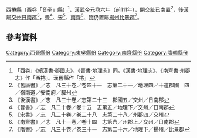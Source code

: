 [[西捲縣|西捲縣]]（西卷「音拳」縣）<ref>「西卷」《續漢書·郡國志》、《晉書·地理志》同。《漢書·地理志》、《南齊書·州郡志》作「西捲」。漢舊縣作「捲」</ref>，[[汉武帝|漢武帝]][[元鼎|元鼎]]六年（前111年），開[[交趾刺史部|交趾]]已南置<ref>《舊唐書》／志　凡三十卷／卷四十一　志第二十一／地理四／十道郡國　四／嶺南道／安南府／驩州</ref>，[[东汉|後漢]]屬[[交州|交州]][[日南郡|日南郡]]<ref>《後漢書》／志　凡三十卷／志第二十三　郡國五／交州／日南郡</ref>，[[晋朝|晉]]<ref>《晉書》／志　凡二十卷／卷十五　志第五／地理下／交州／日南郡</ref>、[[刘宋|宋]]<ref>《宋書》／志　凡三十卷／卷三十八　志第二十八／州郡四／交州</ref>、[[南齐|南齊]]<ref>《南齊書》／志　凡十一卷／卷十四　志第六／州郡上／交州／日南郡</ref>、[[隋朝|隋]]仍置屬[[揚州|揚州]][[比景郡|比景郡]]<ref>《隋書》／志　凡三十卷／卷三十一　志第二十六／地理下／揚州／比景郡</ref>。

== 參考資料 ==
{{reflist}}
[[Category:西晉縣份|Category:西晉縣份]]
[[Category:東吳縣份|Category:東吳縣份]]
[[Category:南齊縣份|Category:南齊縣份]]
[[Category:隋朝縣份|Category:隋朝縣份]]